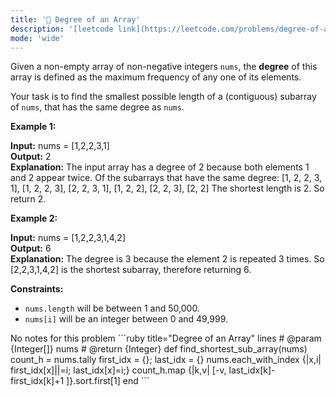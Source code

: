 ```yaml
---
title: '🧩 Degree of an Array'
description: '[leetcode link](https://leetcode.com/problems/degree-of-an-array/description/)'
mode: 'wide'
---
```

<Tabs>
  <Tab title="Question" icon="circle-question" iconType="regular">
    <Card>
      <p>Given a non-empty array of non-negative integers <code>nums</code>, the <b>degree</b> of this array is defined as the maximum frequency of any one of its elements.</p>  <p>Your task is to find the smallest possible length of a (contiguous) subarray of <code>nums</code>, that has the same degree as <code>nums</code>.</p>   <p><strong class="example">Example 1:</strong></p>   <strong>Input:</strong> nums = [1,2,2,3,1] <br/> <strong>Output:</strong> 2 <br/> <strong>Explanation:</strong>  The input array has a degree of 2 because both elements 1 and 2 appear twice. Of the subarrays that have the same degree: [1, 2, 2, 3, 1], [1, 2, 2, 3], [2, 2, 3, 1], [1, 2, 2], [2, 2, 3], [2, 2] The shortest length is 2. So return 2.   <p><strong class="example">Example 2:</strong></p>   <strong>Input:</strong> nums = [1,2,2,3,1,4,2] <br/> <strong>Output:</strong> 6 <br/> <strong>Explanation:</strong>  The degree is 3 because the element 2 is repeated 3 times. So [2,2,3,1,4,2] is the shortest subarray, therefore returning 6.    <p><strong>Constraints:</strong></p>  <ul>  <li><code>nums.length</code> will be between 1 and 50,000.</li>  <li><code>nums[i]</code> will be an integer between 0 and 49,999.</li> </ul> 
    </Card>
  </Tab>
  <Tab title="Solution" icon="lightbulb" iconType="regular" >
    <Card>
      No notes for this problem
    </Card>
  <Expandable title="code">
    <CodeGroup dropdown>
```ruby title="Degree of an Array" lines
# @param {Integer[]} nums
# @return {Integer}
def find_shortest_sub_array(nums)
  count_h = nums.tally
  first_idx = {}; last_idx = {}
  nums.each_with_index {|x,i| first_idx[x]||=i; last_idx[x]=i;}
  count_h.map {|k,v| [-v, last_idx[k]-first_idx[k]+1 ]}.sort.first[1]
end
```
    </CodeGroup>
  </Expandable>
  </Tab>
</Tabs>